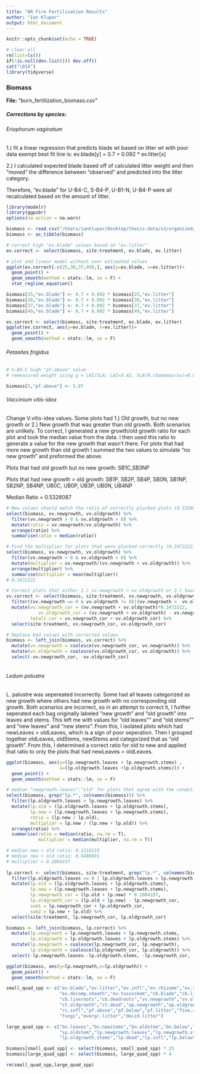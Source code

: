 ```yaml
---
title: "AR Fire Fertilization Results"
author: "Ian Klupar"
output: html_document
---
```


```r
knitr::opts_chunk$set(echo = TRUE)

# clear all
rm(list=ls())
if(!is.null(dev.list())) dev.off()
cat("\014")
library(tidyverse)

```
### Biomass
**File:** "burn_fertilization_biomass.csv"

##### Corrections by species:
###### Eriophorum vaginatum  

 1.) fit a linear regression that predicts blade wt based on litter wt with poor
data exempt best fit line is: ev.blade[y] = 0.7 + 0.092 * ev.litter[x]  

2.) I calculated expected blade based off of calculated litter weight and 
then "moved" the difference between "observed" and predicted into the litter 
category.  

Therefore, "ev.blade" for U-B4-C, S-B4-P, U-B1-N, U-B4-P were all recalculated based on the amount of litter. 

```r
library(modelr)
library(ggpubr)
options(na.action = na.warn)

biomass <- read.csv("/Users/ianklupar/Desktop/thesis-data/v2/organized/biomass/burn_fertilization_biomass.csv", header = T, stringsAsFactors = F)
biomass <- as_tibble(biomass)

# correct high "ev.blade" values based on "ev.litter"
ev.correct <- select(biomass, site:treatment, ev.blade, ev.litter)

# plot and linear model without over estimated values
ggplot(ev.correct[-c(25,30,37,49),], aes(y=ev.blade, x=ev.litter))+
  geom_point() +
  geom_smooth(method = stats::lm, se = F) +
  stat_regline_equation()

biomass[25,"ev.blade"] <- 0.7 + 0.092 * biomass[25,"ev.litter"]
biomass[30,"ev.blade"] <- 0.7 + 0.092 * biomass[30,"ev.litter"]
biomass[37,"ev.blade"] <- 0.7 + 0.092 * biomass[37,"ev.litter"]
biomass[49,"ev.blade"] <- 0.7 + 0.092 * biomass[49,"ev.litter"]

ev.correct <- select(biomass, site:treatment, ev.blade, ev.litter)
ggplot(ev.correct, aes(y=ev.blade, x=ev.litter))+
  geom_point() +
  geom_smooth(method = stats::lm, se = F)   

```
  
###### Petasites frigidus

```r

# S-B4-C high "pf.above" value
# remeasured weight using g = LAI/SLA; LAI=3.42, SLA(R.chamamourus)=0.01538

biomass[5,"pf.above"] <- 5.87
```

###### Vaccinium vitis-idea  

Change V.vitis-idea values. Some plots had 1.) Old growth, but no new growth or 
 2.) New growth that was greater than old growth. Both scenarios are unlikely.
 To correct, I generated a new growth/old growth ratio for each plot and took
 the median value from the data. I then used this ratio to generate a value for 
 the new growth that wasn't there. For plots that had more new growth than old growth
 I summed the two values to simulate "no new growth" and preformed the above.   
 
Plots that had old growth but no new growth:
 SB1C,SB3NP  
 
Plots that had new growth > old growth:
 SB1P, SB2P, SB4P, SB0N, SB1NP, SB2NP, SB4NP, UB0C, UB0P, UB3P, UB0N, UB4NP  
 
Median Ratio = 0.5326087

```r

# New values should match the ratio of correctly plucked plots (0.5326087)
select(biomass, vv.newgrowth, vv.oldgrowth) %>%
  filter(vv.newgrowth > 0 & vv.oldgrowth > 0) %>%
  mutate(ratio = vv.newgrowth/vv.oldgrowth) %>% 
  arrange(ratio) %>% 
  summarise(ratio = median(ratio))

# Find the multiplier for plots that were plucked correctly (0.3472222)
select(biomass, vv.newgrowth, vv.oldgrowth) %>%
  filter(vv.newgrowth > 0 & vv.oldgrowth > 0) %>%
  mutate(multiplier = vv.newgrowth/(vv.newgrowth + vv.oldgrowth)) %>% 
  arrange(multiplier) %>% 
  summarise(multiplier = mean(multiplier))
# 0.3472222

# Correct plots that either 1.) vv.newgrowth > vv.oldgrowth or 2.) have vv.oldgrowth values and no vv.newgrowth
vv.correct <- select(biomass, site:treatment, vv.newgrowth, vv.oldgrowth) %>% 
  filter((vv.newgrowth == 0 & vv.oldgrowth != 0)|(vv.newgrowth >  vv.oldgrowth)) %>%
  mutate(vv.newgrowth_cor = (vv.newgrowth + vv.oldgrowth)*0.3472222,
            vv.oldgrowth_cor = (vv.newgrowth + vv.oldgrowth) - vv.newgrowth_cor,
         totals_cor = vv.newgrowth_cor + vv.oldgrowth_cor) %>%
  select(site:treatment, vv.newgrowth_cor, vv.oldgrowth_cor)

# Replace bad values with corrected values
biomass <- left_join(biomass, vv.correct) %>%
  mutate(vv.newgrowth = coalesce(vv.newgrowth_cor, vv.newgrowth)) %>%
  mutate(vv.oldgrowth = coalesce(vv.oldgrowth_cor, vv.oldgrowth)) %>%
  select(-vv.newgrowth_cor, -vv.oldgrowth_cor)
  
```

###### Ledum palustre  

L. palustre was sepereated incorrectly. Some had all leaves categorized as new growth where
 others had new growth with no corresponding old growth. Both scenarios are incorrect, so 
 in an attempt to correct it, I further seperated each bag originally labeled "new growth" and "old growth"
 into leaves and stems. This left me with values for "old leaves"" and "old stems"" and "new leaves" 
 and "new stems". From this, I isolated plots which had newLeaves > oldLeaves, which is a sign of
 poor seperation. Then I grouped together oldLeaves, oldStems, newStems and categorized that as 
 "old growth". From this, I determined a correct ratio for old to new and applied that ratio to
 only the plots that had newLeaves > oldLeaves.  
 
```r

ggplot(biomass, aes(y=(lp.newgrowth.leaves + lp.newgrowth.stems) ,
                    x=(lp.oldgrowth.leaves +lp.oldgrowth.stems))) +
  geom_point() +
  geom_smooth(method = stats::lm, se = F)

# median "newgrowth.leaves":"old" for plots that agree with the condition lp.newgrowth.leaves < lp.oldgrowth.leaves (my way of determining if the plot was seperated poorly)
select(biomass, grep("lp.*", colnames(biomass))) %>% 
  filter(lp.oldgrowth.leaves > lp.newgrowth.leaves) %>%
  mutate(lp.old = (lp.oldgrowth.leaves + lp.oldgrowth.stems),
         lp.new = (lp.newgrowth.leaves + lp.newgrowth.stems),
         ratio = (lp.new / lp.old),
         multiplier = lp.new / (lp.new + lp.old)) %>%
  arrange(ratio) %>%
  summarise(ratio = median(ratio, na.rm = T),
            multiplier = median(multiplier, na.rm = T))

# median new < old ratio: 0.1216216
# median new > old ratio: 0.6486691
# multiplier = 0.1084337
  
lp.correct <- select(biomass, site:treatment, grep("lp.*", colnames(biomass))) %>% 
  filter(lp.oldgrowth.leaves == 0 | lp.oldgrowth.leaves < lp.newgrowth.leaves) %>%
  mutate(lp.old = (lp.oldgrowth.leaves + lp.oldgrowth.stems),
         lp.new = (lp.newgrowth.leaves + lp.newgrowth.stems),
         lp.newgrowth_cor = (lp.old + lp.new) * 0.1084337,
         lp.oldgrowth_cor = (lp.old + lp.new) - lp.newgrowth_cor,
         sum1 = lp.newgrowth_cor + lp.oldgrowth_cor,
         sum2 = lp.new + lp.old) %>%
  select(site:treatment, lp.newgrowth_cor, lp.oldgrowth_cor)

biomass <- left_join(biomass, lp.correct) %>% 
  mutate(lp.newgrowth = lp.newgrowth.leaves + lp.newgrowth.stems,
         lp.oldgrowth = lp.oldgrowth.leaves + lp.oldgrowth.stems) %>% 
  mutate(lp.newgrowth = coalesce(lp.newgrowth_cor, lp.newgrowth),
         lp.oldgrowth = coalesce(lp.oldgrowth_cor, lp.oldgrowth)) %>% 
  select(-lp.newgrowth.leaves:-lp.oldgrowth.stems, -lp.newgrowth_cor, -lp.oldgrowth_cor)

ggplot(biomass, aes(y=lp.newgrowth,x=lp.oldgrowth)) +
  geom_point() +
  geom_smooth(method = stats::lm, se = F)

```

```r
small_quad_spp <- c("ev.blade","ev.litter","ev.infl","ev.rhizome","ev.roots","ev.dead.sheath",
                    "ev.decomp.sheath","ev.tussockom","cb.blade","cb.litter","cb.sheath","cb.infl","cb.rhizome",
                    "cb.liveroots","cb.deadroots","vv.newgrowth","vv.oldgrowth","vv.infl","ct.newgrowth",
                    "ct.oldgrowth","ct.dead","ap.newgrowth","ap.oldgrowth","rc.above","rc.litter","rc.below",
                    "rc.infl","pf.above","pf.below","pf.litter","fine.roots","coarse.roots","moss","lichen",
                    "fungi","evergr.litter","decid.litter")

large_quad_spp <- c("bn.leaves","bn.newstems","bn.oldstem","bn.below","bn.infl","sp.newstem","sp.leaves",
                    "sp.oldstem","lp.newgrowth.leaves","lp.newgrowth.stems","lp.oldgrowth.leaves",
                    "lp.oldgrowth.stems","lp.dead","lp.infl","lp.below")

biomass[small_quad_spp] <- select(biomass, small_quad_spp) * 25
biomass[large_quad_spp] <- select(biomass, large_quad_spp) * 4

rm(small_quad_spp,large_quad_spp) 

```













